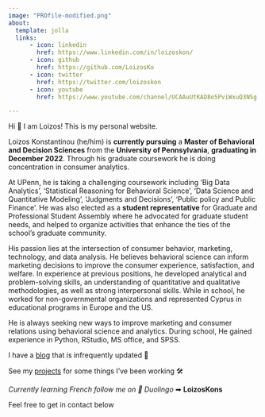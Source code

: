 ```yaml
---
image: "PROfile-modified.png"
about:
  template: jolla
  links:
      - icon: linkedin
        href: https://www.linkedin.com/in/loizoskon/
      - icon: github
        href: https://github.com/LoizosKo
      - icon: twitter
        href: https://twitter.com/loizoskon
      - icon: youtube
        href: https://www.youtube.com/channel/UCAAuUtKAD8o5PviWxuQ3NSg

---
```


Hi 👋 I am Loizos! This is my personal website.

Loizos Konstantinou (he/him) is **currently pursuing** a **Master of Behavioral and Decision Sciences** from the **University of Pennsylvania**, **graduating in December 2022**. Through his graduate coursework he is doing concentration in consumer analytics.

At UPenn, he is taking a challenging coursework including 'Big Data Analytics', 'Statistical Reasoning for Behavioral Science', 'Data Science and Quantitative Modeling', 'Judgments and Decisions', 'Public policy and Public Finance'. He was also elected as a **student representative** for Graduate and Professional Student Assembly where he advocated for graduate student needs, and helped to organize activities that enhance the ties of the school's graduate community.

His passion lies at the intersection of consumer behavior, marketing, technology, and data analysis. He believes behavioral science can inform marketing decisions to improve the consumer experience, satisfaction, and welfare. In experience at previous positions, he developed analytical and problem-solving skills, an understanding of quantitative and qualitative methodologies, as well as strong interpersonal skills. While in school, he worked for non-governmental organizations and represented Cyprus in educational programs in Europe and the US.

He is always seeking new ways to improve marketing and consumer relations using behavioral science and analytics. During school, He gained experience in Python, RStudio, MS office, and SPSS. 

I have a [blog](https://www.loizos.xyz/blog.html) that is infrequently updated 📝

See my [projects](https://www.loizos.xyz/software/) for some things I've been working 🛠

*Currently learning French follow me on 🦉 Duolingo* ➡ **LoizosKons**

Feel free to get in contact below

<!-- Calendly badge widget begin -->

<link href="https://assets.calendly.com/assets/external/widget.css" rel="stylesheet">

```{=html}
<script src="https://assets.calendly.com/assets/external/widget.js" type="text/javascript" async></script>
```
```{=html}
<script type="text/javascript">window.onload = function() { Calendly.initBadgeWidget({ url: 'https://calendly.com/loizos', text: 'Schedule time with me here!', color: '#0069ff', textColor: '#f7f7fd', branding: true }); }</script>
```
<!-- Calendly badge widget end -->
